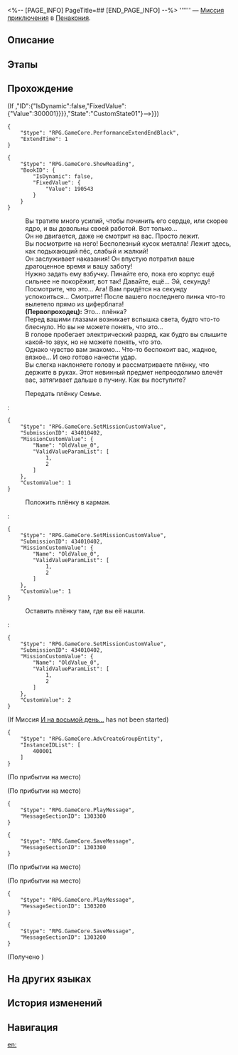 <%-- [PAGE_INFO]
PageTitle=##
[END_PAGE_INFO] --%>
{{Дополнить|Диалоги.}}
{{Миссия Инфобокс
|id              = 4340104
|Название        = 
|Изображение     = Миссия .png
|Тип             = Миссия приключения
|Событие         = 
|Глава           = 
|Условия         = Завершена [[Миссия Освоения]] «[[А убийца кто?..]]»
|Персонажи       = Первопроходец
|СтартЛокация    = [[Пенакония]] — [[Отель «Грёзы» (Мир грёз)]]
|Мир             = Пенакония
|Предыдущая      = 
|Следующая       = 
|Награды         = 
}}
'''''' — [[Миссия приключения]] в [[Пенакония]].

==Описание==
{{Описание|<!--официальное описание из Перекрёстка судеб-->}}

==Этапы==


==Прохождение==
{{Дополнить}}
;(If {{cx}}{{subst:void|<!--{"$type":"RPG.GameCore.ByComparePropState","TargetType":{"$type":"RPG.GameCore.TargetFetchAdvPropEx","FetchType":"SinglePropByPropID","SinglePropID":{"GroupID":{"IsDynamic":false,"FixedValue":{"Value":392}},"ID":{"IsDynamic":false,"FixedValue":{"Value":300001}}}},"State":"CustomState01"}-->}})
<pre>{
	"$type": "RPG.GameCore.PerformanceExtendEndBlack",
	"ExtendTime": 1
}</pre>
:{{tx}}
<pre>{
	"$type": "RPG.GameCore.ShowReading",
	"BookID": {
		"IsDynamic": false,
		"FixedValue": {
			"Value": 190543
		}
	}
}</pre>
:Вы тратите много усилий, чтобы починить его сердце, или скорее ядро, и вы довольны своей работой. Вот только...
:Он не двигается, даже не смотрит на вас. Просто лежит.
:{{Цвет|Огненный|Вдруг вас захлёстывает необъяснимая ярость...}}
:Вы посмотрите на него! Бесполезный кусок металла! Лежит здесь, как подыхающий пёс, слабый и жалкий!
:Он заслуживает наказания! Он впустую потратил ваше драгоценное время и вашу заботу!
:Нужно задать ему взбучку. Пинайте его, пока его корпус ещё сильнее не покорёжит, вот так! Давайте, ещё... Эй, секунду!
:Посмотрите, что это... Ага! Вам придётся на секунду успокоиться... Смотрите! После вашего последнего пинка что-то вылетело прямо из циферблата!
:'''(Первопроходец):''' Это... плёнка?
:Перед вашими глазами возникает вспышка света, будто что-то блеснуло. Но вы не можете понять, что это...
:В голове пробегает электрический разряд, как будто вы слышите какой-то звук, но не можете понять, что это.
:Однако чувство вам знакомо... {{Цвет|Огненный|Вы ощущаете, как закипает ярость.}} Что-то беспокоит вас, жадное, вязкое... И оно готово нанести удар.
:Вы слегка наклоняете голову и рассматриваете плёнку, что держите в руках. Этот невинный предмет непреодолимо влечёт вас, затягивает дальше в пучину. Как вы поступите?
:{{Диалог|Стрелка}} Передать плёнку Семье.
:<pre>{
	"$type": "RPG.GameCore.SetMissionCustomValue",
	"SubmissionID": 434010402,
	"MissionCustomValue": {
		"Name": "OldValue_0",
		"ValidValueParamList": [
			1,
			2
		]
	},
	"CustomValue": 1
}</pre>
:{{Диалог|Стрелка}} Положить плёнку в карман.
:<pre>{
	"$type": "RPG.GameCore.SetMissionCustomValue",
	"SubmissionID": 434010402,
	"MissionCustomValue": {
		"Name": "OldValue_0",
		"ValidValueParamList": [
			1,
			2
		]
	},
	"CustomValue": 1
}</pre>
:{{Диалог|Стрелка}} Оставить плёнку там, где вы её нашли.
:<pre>{
	"$type": "RPG.GameCore.SetMissionCustomValue",
	"SubmissionID": 434010402,
	"MissionCustomValue": {
		"Name": "OldValue_0",
		"ValidValueParamList": [
			1,
			2
		]
	},
	"CustomValue": 2
}</pre>
:{{tx}}

;(If Миссия [[И на восьмой день...]] has not been started)
<pre>{
	"$type": "RPG.GameCore.AdvCreateGroupEntity",
	"InstanceIDList": [
		400001
	]
}</pre>
;(По прибытии на место)

;(По прибытии на место)
<pre>{
	"$type": "RPG.GameCore.PlayMessage",
	"MessageSectionID": 1303300
}</pre>
<pre>{
	"$type": "RPG.GameCore.SaveMessage",
	"MessageSectionID": 1303300
}</pre>
;(По прибытии на место)

;(По прибытии на место)
<pre>{
	"$type": "RPG.GameCore.PlayMessage",
	"MessageSectionID": 1303200
}</pre>
<pre>{
	"$type": "RPG.GameCore.SaveMessage",
	"MessageSectionID": 1303200
}</pre>

;(Получено {{Предмет|Странная плёнка|20|x=1}})
{{Диалог Конец}}

==На других языках==
{{На других языках
|en   = 
|zhs  = 
|zht  = 
|ja   = 
|ko   = 
|es   = 
|fr   = 
|ru   = 
|th   = 
|vi   = 
|de   = 
|id   = 
|pt   = 
}}

==История изменений==
{{История изменений|3.5}}

==Навигация==
{{Миссия приключения Навбокс|Глава }}

[[en:]]
